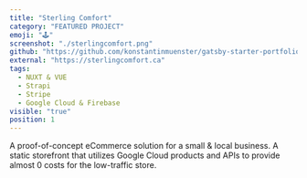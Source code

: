 ```yaml
---
title: "Sterling Comfort"
category: "FEATURED PROJECT"
emoji: "🕹️"
screenshot: "./sterlingcomfort.png"
github: "https://github.com/konstantinmuenster/gatsby-starter-portfolio-minimal"
external: "https://sterlingcomfort.ca"
tags:
  - NUXT & VUE
  - Strapi
  - Stripe
  - Google Cloud & Firebase
visible: "true"
position: 1
---
```


<p class="body-1">
  A proof-of-concept eCommerce solution for a small & local business. A static
  storefront that utilizes Google Cloud products and APIs to provide almost 0
  costs for the low-traffic store.
</p>
